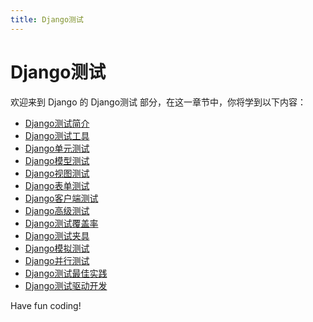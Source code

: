 ```yaml
---
title: Django测试
---
```


# Django测试

欢迎来到 Django 的 Django测试 部分，在这一章节中，你将学到以下内容：

- [Django测试简介](./0-introduction-to-django-testing.mdx)
- [Django测试工具](./1-django-test-tool.mdx)
- [Django单元测试](./2-django-unit-test.mdx)
- [Django模型测试](./3-django-model-test.mdx)
- [Django视图测试](./4-django-view-test.mdx)
- [Django表单测试](./5-django-form-test.mdx)
- [Django客户端测试](./6-django-client-testing.mdx)
- [Django高级测试](./7-django-advanced-test.mdx)
- [Django测试覆盖率](./8-django-test-coverage.mdx)
- [Django测试夹具](./9-django-test-fixture.mdx)
- [Django模拟测试](./10-django-simulation-test.mdx)
- [Django并行测试](./11-django-parallel-test.mdx)
- [Django测试最佳实践](./12-django-testing-best-practices.mdx)
- [Django测试驱动开发](./13-django-test-driven-development.mdx)

Have fun coding!